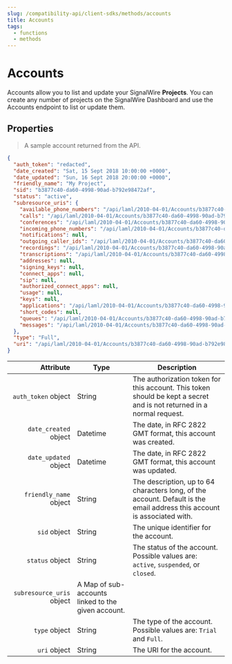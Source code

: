 ```yaml
---
slug: /compatibility-api/client-sdks/methods/accounts
title: Accounts
tags:
  - functions
  - methods
---
```


# Accounts

Accounts allow you to list and update your SignalWire **Projects**. 
You can create any number of projects on the SignalWire Dashboard and use the Accounts endpoint to list or update them.

## Properties

> A sample account returned from the API.

```json
{
  "auth_token": "redacted",
  "date_created": "Sat, 15 Sept 2018 10:00:00 +0000",
  "date_updated": "Sun, 16 Sept 2018 20:00:00 +0000",
  "friendly_name": "My Project",
  "sid": "b3877c40-da60-4998-90ad-b792e98472af",
  "status": "active",
  "subresource_uris": {
    "available_phone_numbers": "/api/laml/2010-04-01/Accounts/b3877c40-da60-4998-90ad-b792e98472af/AvailablePhoneNumbers.json",
    "calls": "/api/laml/2010-04-01/Accounts/b3877c40-da60-4998-90ad-b792e98472af/Calls.json",
    "conferences": "/api/laml/2010-04-01/Accounts/b3877c40-da60-4998-90ad-b792e98472af/Conferences.json",
    "incoming_phone_numbers": "/api/laml/2010-04-01/Accounts/b3877c40-da60-4998-90ad-b792e98472af/IncomingPhoneNumbers.json",
    "notifications": null,
    "outgoing_caller_ids": "/api/laml/2010-04-01/Accounts/b3877c40-da60-4998-90ad-b792e98472af/OutgoingCallerIds.json",
    "recordings": "/api/laml/2010-04-01/Accounts/b3877c40-da60-4998-90ad-b792e98472af/Recordings.json",
    "transcriptions": "/api/laml/2010-04-01/Accounts/b3877c40-da60-4998-90ad-b792e98472af/Transcriptions.json",
    "addresses": null,
    "signing_keys": null,
    "connect_apps": null,
    "sip": null,
    "authorized_connect_apps": null,
    "usage": null,
    "keys": null,
    "applications": "/api/laml/2010-04-01/Accounts/b3877c40-da60-4998-90ad-b792e98472af/Applications.json",
    "short_codes": null,
    "queues": "/api/laml/2010-04-01/Accounts/b3877c40-da60-4998-90ad-b792e98472af/Queues.json",
    "messages": "/api/laml/2010-04-01/Accounts/b3877c40-da60-4998-90ad-b792e98472af/Messages.json"
  },
  "type": "Full",
  "uri": "/api/laml/2010-04-01/Accounts/b3877c40-da60-4998-90ad-b792e98472af.json"
}
```

|                                                   Attribute | Type                                               | Description                                                                                                                        |
| ----------------------------------------------------------: | -------------------------------------------------- | ---------------------------------------------------------------------------------------------------------------------------------- |
|       `auth_token` <span class="optional-arg">object</span> | String                                             | The authorization token for this account. This token should be kept a secret and is not returned in a normal request.    |
|     `date_created` <span class="optional-arg">object</span> | Datetime                                           | The date, in RFC 2822 GMT format, this account was created.                                                              |
|     `date_updated` <span class="optional-arg">object</span> | Datetime                                           | The date, in RFC 2822 GMT format, this account was updated.                                                              |
|    `friendly_name` <span class="optional-arg">object</span> | String                                             | The description, up to 64 characters long, of the account. Default is the email address this account is associated with. |
|              `sid` <span class="optional-arg">object</span> | String                                             | The unique identifier for the account.                                                                                   |
|           `status` <span class="optional-arg">object</span> | String                                             | The status of the account. Possible values are: `active`, `suspended`, or `closed`.                                      |
| `subresource_uris` <span class="optional-arg">object</span> | A Map of sub-accounts linked to the given account. |                                                                                                                                    |
|             `type` <span class="optional-arg">object</span> | String                                             | The type of the account. Possible values are: `Trial` and `Full`.                                                        |
|              `uri` <span class="optional-arg">object</span> | String                                             | The URI for the account.                                                                                                 |
